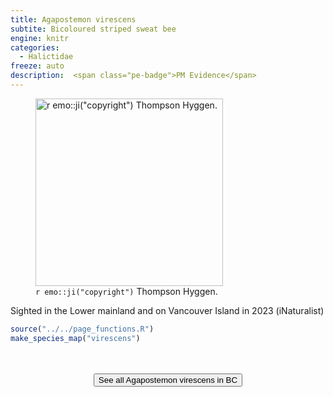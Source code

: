 ```yaml
---
title: Agapostemon virescens
subtite: Bicoloured striped sweat bee
engine: knitr
categories:
  - Halictidae
freeze: auto
description:  <span class="pe-badge">PM Evidence</span>
---
```

![`r emo::ji("copyright")` Thompson Hyggen.](https://inaturalist-open-data.s3.amazonaws.com/photos/319748351/medium.jpg){height=300}

Sighted in the Lower mainland and on Vancouver Island in 2023 (iNaturalist)



```r
source("../../page_functions.R")
make_species_map("virescens")
```
<br><br>
<center>


<a href="https://inaturalist.ca/observations?place_id=7085&subview=map&taxon_id=82530"><button type="button" class="btn btn-secondary">See all Agapostemon virescens in BC <i class="fa-solid fa-arrow-up-right-from-square"></i> </button></a>
</center>
